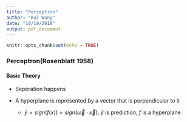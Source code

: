 ```yaml
---
title: "Perceptron"
author: "Rui Wang"
date: "10/19/2018"
output: pdf_document
---
```


```r
knitr::opts_chunk$set(echo = TRUE)
```

### Perceptron(Rosenblatt 1958)

#### Basic Theory

* Seperation happens

* A hyperplane is represented by a vector that is perpendicular to it
     + $\hat{y} = sign(f(x)) = sign(\vec{\omega}\cdot \vec {x})$; $\hat{y}$ is prediction, $f$ is a hyperplane